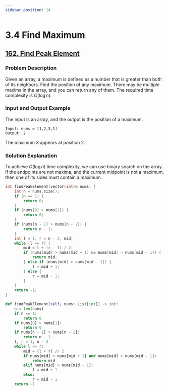 ```yaml
---
sidebar_position: 14
---
```


# 3.4 Find Maximum

## [162. Find Peak Element](https://leetcode.com/problems/find-peak-element/)

### Problem Description

Given an array, a maximum is defined as a number that is greater than both of its neighbors. Find the position of any maximum. There may be multiple maxima in the array, and you can return any of them. The required time complexity is $O(\log n)$.

### Input and Output Example

The input is an array, and the output is the position of a maximum.


```
Input: nums = [1,2,3,1]
Output: 2
```

The maximum 3 appears at position 2.


### Solution Explanation

To achieve $O(\log n)$ time complexity, we can use binary search on the array. If the endpoints are not maxima, and the current midpoint is not a maximum, then one of its sides must contain a maximum.


<Tabs>
<TabItem value="cpp" label="C++">

```cpp
int findPeakElement(vector<int>& nums) {
    int n = nums.size();
    if (n == 1) {
        return 0;
    }
    if (nums[0] > nums[1]) {
        return 0;
    }
    if (nums[n - 1] > nums[n - 2]) {
        return n - 1;
    }
    int l = 1, r = n - 2, mid;
    while (l <= r) {
        mid = l + (r - l) / 2;
        if (nums[mid] > nums[mid + 1] && nums[mid] > nums[mid - 1]) {
            return mid;
        } else if (nums[mid] > nums[mid - 1]) {
            l = mid + 1;
        } else {
            r = mid - 1;
        }
    }
    return -1;
}
```

</TabItem>
<TabItem value="py" label="Python">

```py
def findPeakElement(self, nums: List[int]) -> int:
    n = len(nums)
    if n == 1:
        return 0
    if nums[0] > nums[1]:
        return 0
    if nums[n - 1] > nums[n - 2]:
        return n - 1
    l, r = 1, n - 2
    while l <= r:
        mid = (l + r) // 2
        if nums[mid] > nums[mid + 1] and nums[mid] > nums[mid - 1]:
            return mid
        elif nums[mid] > nums[mid - 1]:
            l = mid + 1
        else:
            r = mid - 1
    return -1
```

</TabItem>

</Tabs>